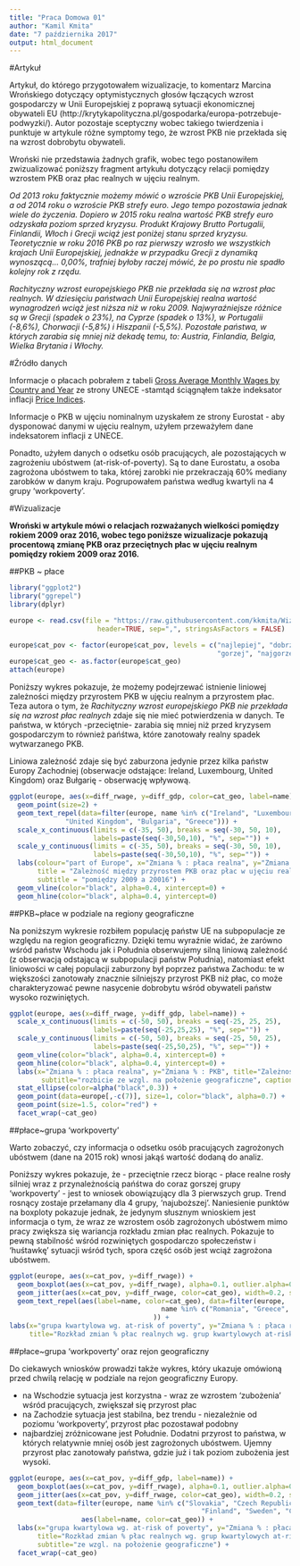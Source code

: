 ---
title: "Praca Domowa 01"
author: "Kamil Kmita"
date: "7 października 2017"
output: html_document
---

#Artykuł

Artykuł, do którego przygotowałem wizualizacje, to komentarz Marcina Wrońskiego dotyczący optymistycznych głosów łączących wzrost gospodarczy w Unii Europejskiej z poprawą sytuacji ekonomicznej obywateli EU (http://krytykapolityczna.pl/gospodarka/europa-potrzebuje-podwyzki/). Autor pozostaje sceptyczny wobec takiego twierdzenia i punktuje w artykule różne symptomy tego, że wzrost PKB nie przekłada się na wzrost dobrobytu obywateli.

Wroński nie przedstawia żadnych grafik, wobec tego postanowiłem zwizualizować poniższy fragment artykułu dotyczący relacji pomiędzy wzrostem PKB oraz płac realnych w ujęciu realnym. 


_Od 2013 roku faktycznie możemy mówić o wzroście PKB Unii Europejskiej, a od 2014 roku o wzroście PKB strefy euro. Jego tempo pozostawia jednak wiele do życzenia. Dopiero w 2015 roku realna wartość PKB strefy euro odzyskała poziom sprzed kryzysu. Produkt Krajowy Brutto Portugalii, Finlandii, Włoch i Grecji wciąż jest poniżej stanu sprzed kryzysu. Teoretycznie w roku 2016 PKB po raz pierwszy wzrosło we wszystkich krajach Unii Europejskiej, jednakże w przypadku Grecji z dynamiką wynoszącą… 0,00%, trafniej byłoby raczej mówić, że po prostu nie spadło kolejny rok z rzędu._

_Rachityczny wzrost europejskiego PKB nie przekłada się na wzrost płac realnych. W dziesięciu państwach Unii Europejskiej realna wartość wynagrodzeń wciąż jest niższa niż w roku 2009. Najwyraźniejsze różnice są w Grecji (spadek o 23%), na Cyprze (spadek o 13%), w Portugalii (-8,6%), Chorwacji (-5,8%) i Hiszpanii (-5,5%). Pozostałe państwa, w których zarabia się mniej niż dekadę temu, to: Austria, Finlandia, Belgia, Wielka Brytania i Włochy._

#Źródło danych

Informacje o płacach pobrałem z tabeli [Gross Average Monthly Wages by Country and Year](http://w3.unece.org/PXWeb2015/pxweb/en/STAT/STAT__20-ME__3-MELF/60_en_MECCWagesY_r.px/?rxid=b5436f97-1001-4287-896f-f10ed2d4970a) ze strony UNECE -stamtąd ściągnąłem także indeksator inflacji [Price Indices](http://w3.unece.org/PXWeb2015/pxweb/en/STAT/STAT__20-ME__4-MEPI/0_en_MECCPriceInterestY_r.px/?rxid=fca01382-d0a8-465f-932f-f65345bd058a).

Informacje o PKB w ujęciu nominalnym uzyskałem ze strony Eurostat - aby dysponować danymi w ujęciu realnym, użyłem przeważyłem dane indeksatorem inflacji z UNECE.

Ponadto, użyłem danych o odsetku osób pracujących, ale pozostających w zagrożeniu ubóstwem (at-risk-of-poverty). Są to dane Eurostatu, a osoba zagrożona ubóstwem to taka, której zarobki nie przekraczają 60% mediany zarobków w danym kraju. Pogrupowałem państwa według kwartyli na 4 grupy 'workpoverty'.

#Wizualizacje

**Wroński w artykule mówi o relacjach rozważanych wielkości pomiędzy rokiem 2009 oraz 2016, wobec tego poniższe wizualizacje pokazują procentową zmianę PKB oraz przeciętnych płac w ujęciu realnym pomiędzy rokiem 2009 oraz 2016.**


##PKB ~ płace
```{r, echo=F, message=FALSE}
library("ggplot2")
library("ggrepel")
library(dplyr)

europe <- read.csv(file = "https://raw.githubusercontent.com/kkmita/WizualizacjaDanych/master/PD_01/europe.csv",
                      header=TRUE, sep=",", stringsAsFactors = FALSE)

europe$cat_pov <- factor(europe$cat_pov, levels = c("najlepiej", "dobrze",
                                                    "gorzej", "najgorzej"))
europe$cat_geo <- as.factor(europe$cat_geo)
attach(europe)
```

Poniższy wykres pokazuje, że możemy podejrzewać istnienie liniowej zależności między przyrostem PKB w ujęciu realnym a przyrostem płac. Teza autora o tym, że _Rachityczny wzrost europejskiego PKB nie przekłada się na wzrost płac realnych_ zdaje się nie mieć potwierdzenia w danych. Te państwa, w których -przeciętnie- zarabia się mniej niż przed kryzysem gospodarczym to również pańśtwa, które zanotowały realny spadek wytwarzanego PKB.

Liniowa zależność zdaje się być zaburzona jedynie przez kilka państw Europy Zachodniej (obserwacje odstające: Ireland, Luxembourg, United Kingdom) oraz Bułgarię - obserwację wpływową.

```{r, echo=F, message=F}

ggplot(europe, aes(x=diff_rwage, y=diff_gdp, color=cat_geo, label=name)) +
  geom_point(size=2) +
  geom_text_repel(data=filter(europe, name %in% c("Ireland", "Luxembourg",
              "United Kingdom", "Bulgaria", "Greece"))) +
  scale_x_continuous(limits = c(-35, 50), breaks = seq(-30, 50, 10),
                     labels=paste(seq(-30,50,10), "%", sep="")) +
  scale_y_continuous(limits = c(-35, 50), breaks = seq(-30, 50, 10),
                     labels=paste(seq(-30,50,10), "%", sep="")) +
  labs(colour="part of Europe", x="Zmiana % : płaca realna", y="Zmiana % : PKB",
       title = "Zależność między przyrostem PKB oraz płac w ujęciu realnym",
       subtitle = "pomiędzy 2009 a 20016") +
  geom_vline(color="black", alpha=0.4, xintercept=0) +
  geom_hline(color="black", alpha=0.4, yintercept=0)
```

##PKB~płace w podziale na regiony geograficzne

Na poniższym wykresie rozbiłem populację państw UE na subpopulacje ze względu na region geograficzny. Dzięki temu wyraźnie widać, że zarówno wśród państw Wschodu jak i Południa obserwujemy silną liniową zależność (z obserwacją odstającą w subpopulacji państw Południa), natomiast efekt liniowości w całej populacji zaburzony był poprzez państwa Zachodu: te w większości zanotowały znacznie silniejszy przyrost PKB niż płac, co może charakteryzować pewne nasycenie dobrobytu wśród obywateli państw wysoko rozwiniętych.

```{r, echo=F, message=F, warning=F}
ggplot(europe, aes(x=diff_rwage, y=diff_gdp, label=name)) +
  scale_x_continuous(limits = c(-50, 50), breaks = seq(-25, 25, 25),
                     labels=paste(seq(-25,25,25), "%", sep="")) +
  scale_y_continuous(limits = c(-50, 50), breaks = seq(-25, 50, 25),
                     labels=paste(seq(-25,50,25), "%", sep="")) +
  geom_vline(color="black", alpha=0.4, xintercept=0) +
  geom_hline(color="black", alpha=0.4, yintercept=0) +
  labs(x="Zmiana % : płaca realna", y="Zmiana % : PKB", title="Zależność PKB ~ przyrostu płac w ujęciu realnym",
        subtitle="rozbicie ze wzgl. na położenie geograficzne", caption="na czerwono wyróżniono państwa z analizowanej grupy") +
  stat_ellipse(color=alpha("black",0.3)) +
  geom_point(data=europe[,-c(7)], size=1, color="black", alpha=0.7) +
  geom_point(size=1.5, color="red") +
  facet_wrap(~cat_geo)
```

##płace~grupa 'workpoverty'

Warto zobaczyć, czy informacja o odsetku osób pracujących zagrożonych ubóstwem (dane na 2015 rok) wnosi jakąś wartość dodaną do analiz.

Poniższy wykres pokazuje, że - przeciętnie rzecz biorąc - płace realne rosły silniej wraz z przynależnością pańśtwa do coraz gorszej grupy 'workpoverty' - jest to wniosek obowiązujący dla 3 pierwszych grup. Trend rosnący zostaje przełamany dla 4 grupy, 'najuboższej'. Naniesienie punktów na boxploty pokazuje jednak, że jedynym słusznym wnioskiem jest informacja o tym, że wraz ze wzrostem osób zagrożonych ubóstwem mimo pracy zwiększa się wariancja rozkładu zmian płac realnych. Pokazuje to pewną stabilność wśród rozwiniętych gospodarczo społeczeństw i 'huśtawkę' sytuacji wśród tych, spora część osób jest wciąż zagrożona ubóstwem.

```{r, echo=F, message=F, warning=F}
ggplot(europe, aes(x=cat_pov, y=diff_rwage)) + 
  geom_boxplot(aes(x=cat_pov, y=diff_rwage), alpha=0.1, outlier.alpha=0) +
  geom_jitter(aes(x=cat_pov, y=diff_rwage, color=cat_geo), width=0.2, size=2) +
  geom_text_repel(aes(label=name, color=cat_geo), data=filter(europe, 
                                      name %in% c("Romania", "Greece", "Luxembourg", "Bulgaria")
                                    )) +
labs(x="grupa kwartylowa wg. at-risk of poverty", y="Zmiana % : płaca realna", 
     title="Rozkład zmian % płac realnych wg. grup kwartylowych at-risk of poverty")
```


##płace~grupa 'workpoverty' oraz rejon geograficzny

Do ciekawych wniosków prowadzi także wykres, który ukazuje omówioną przed chwilą relację w podziale na rejon geograficzny Europy.

* na Wschodzie sytuacja jest korzystna - wraz ze wzrostem 'zubożenia' wśród pracujących, zwiększał się przyrost płac
* na Zachodzie sytuacja jest stabilna, bez trendu - niezależnie od poziomu 'workpoverty', przyrost płac pozostawał podobny
* najbardziej zróżnicowane jest Południe. Dodatni przyrost to państwa, w których relatywnie mniej osób jest zagrożonych ubóstwem. Ujemny przyrost płac zanotowały państwa, gdzie już i tak poziom zubożenia jest wysoki.

```{r, echo=F, message=F, warning=F}
ggplot(europe, aes(x=cat_pov, y=diff_gdp, label=name)) +
  geom_boxplot(aes(x=cat_pov, y=diff_rwage), alpha=0.1, outlier.alpha=0) +
  geom_jitter(aes(x=cat_pov, y=diff_rwage, color=cat_geo), width=0.2, size=2) +
  geom_text(data=filter(europe, name %in% c("Slovakia", "Czech Republic",
                                                "Finland", "Sweden", "Croatia")),
                  aes(label=name, color=cat_geo)) +
  labs(x="grupa kwartylowa wg. at-risk of poverty", y="Zmiana % : płaca realna", 
       title="Rozkład zmian % płac realnych wg. grup kwartylowych at-risk of poverty",
       subtitle="ze wzgl. na położenie geograficzne") +
  facet_wrap(~cat_geo)
```

